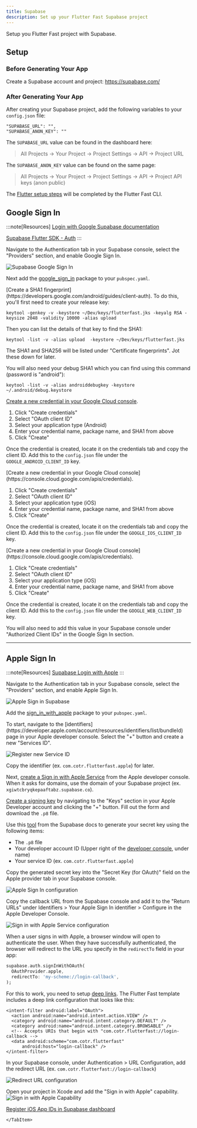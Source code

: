 ```yaml
---
title: Supabase
description: Set up your Flutter Fast Supabase project
---
```



Setup you Flutter Fast project with Supabase.

## Setup

### Before Generating Your App

Create a Supabase account and project: https://supabase.com/

### After Generating Your App

After creating your Supabase project, add the following variables to your `config.json` file:

```
"SUPABASE_URL": "",
"SUPABASE_ANON_KEY": ""
```

The `SUPABASE_URL` value can be found in the dashboard here:

> All Projects -> Your Project -> Project Settings -> API -> Project URL

The `SUPABASE_ANON_KEY` value can be found on the same page:

> All Projects -> Your Project -> Project Settings -> API -> Project API keys (anon public)

The [Flutter setup steps](https://supabase.com/docs/guides/getting-started/quickstarts/flutter) will be completed by the Flutter Fast CLI.

## Google Sign In

:::note[Resources]
[Login with Google Supabase documentation](https://supabase.com/docs/guides/auth/social-login/auth-google)

[Supabase Flutter SDK - Auth](https://supabase.com/docs/reference/dart/auth-signinwithoauth)
:::

Navigate to the Authentication tab in your Supabase console, select the "Providers" section, and enable Google Sign In.

![Supabase Google Sign In](./image-1.png)

Next add the [google_sign_in](https://pub.dev/packages/google_sign_in) package to your `pubspec.yaml`.

<Tabs>
 <TabItem label="Android">
[Create a SHA1 fingerprint](https://developers.google.com/android/guides/client-auth). To do this, you'll first need to create your release key:

```shell
keytool -genkey -v -keystore ~/Dev/keys/flutterfast.jks -keyalg RSA -keysize 2048 -validity 10000 -alias upload
```

Then you can list the details of that key to find the SHA1:

```shell
keytool -list -v -alias upload  -keystore ~/Dev/keys/flutterfast.jks
```

The SHA1 and SHA256 will be listed under "Certificate fingerprints". Jot these down for later.

You will also need your debug SHA1 which you can find using this command (password is "android"):

```shell
keytool -list -v -alias androiddebugkey -keystore ~/.android/debug.keystore
```

[Create a new credential in your Google Cloud console](https://console.cloud.google.com/apis/credentials).

1. Click "Create credentials"
2. Select "OAuth client ID"
3. Select your application type (Android)
4. Enter your credential name, package name, and SHA1 from above
5. Click "Create"

Once the credential is created, locate it on the credentials tab and copy the client ID. Add this to the `config.json` file under the `GOOGLE_ANDROID_CLIENT_ID` key.

 </TabItem>
 <TabItem label="iOS">
[Create a new credential in your Google Cloud console](https://console.cloud.google.com/apis/credentials).

1. Click "Create credentials"
2. Select "OAuth client ID"
3. Select your application type (iOS)
4. Enter your credential name, package name, and SHA1 from above
5. Click "Create"

Once the credential is created, locate it on the credentials tab and copy the client ID. Add this to the `config.json` file under the `GOOGLE_IOS_CLIENT_ID` key.

 </TabItem>
 <TabItem label="Web" >
[Create a new credential in your Google Cloud console](https://console.cloud.google.com/apis/credentials).

1. Click "Create credentials"
2. Select "OAuth client ID"
3. Select your application type (iOS)
4. Enter your credential name, package name, and SHA1 from above
5. Click "Create"

Once the credential is created, locate it on the credentials tab and copy the client ID. Add this to the `config.json` file under the `GOOGLE_WEB_CLIENT_ID` key.

You will also need to add this value in your Supabase console under "Authorized Client IDs" in the Google Sign In section.

 </TabItem>
 </Tabs>

---

## Apple Sign In

:::note[Resources]
[Supabase Login with Apple](https://supabase.com/docs/guides/auth/social-login/auth-apple?platform=flutter)
:::

Navigate to the Authentication tab in your Supabase console, select the "Providers" section, and enable Apple Sign In.

![Apple Sign in Supabase](./image-3.png)

Add the [sign_in_with_apple](https://pub.dev/packages/sign_in_with_apple) package to your `pubspec.yaml`.

<Tabs>
 <TabItem label="Android">
To start, navigate to the [identifiers](https://developer.apple.com/account/resources/identifiers/list/bundleId) page in your Apple developer console. Select the "+" button and create a new "Services ID".

![Register new Service ID](./image-4.png)

Copy the identifier (ex. `com.cotr.flutterfast.apple`) for later.

Next, [create a Sign in with Apple Service](https://developer.apple.com/account/resources/services/list) from the Apple developer console. When it asks for domains, use the domain of your Supabase project (ex. `xgiwtcbryqkepaaftabz.supabase.co`).

[Create a signing key](https://developer.apple.com/account/resources/authkeys/list) by navigating to the "Keys" section in your Apple Developer account and clicking the "+" button. Fill out the form and download the `.p8` file. 

Use this [tool](https://supabase.com/docs/guides/auth/social-login/auth-apple?platform=web) from the Supabase docs to generate your secret key using the following items:
- The `.p8` file
- Your developer account ID (Upper right of the [developer console](https://developer.apple.com/account/resources/identifiers), under name)
- Your service ID (ex. `com.cotr.flutterfast.apple`)

Copy the generated secret key into the "Secret Key (for OAuth)" field on the Apple provider tab in your Supabase console.

![Apple Sign In configuration](./image-5.png)

Copy the callback URL from the Supabase console and add it to the "Return URLs" under Identifiers > Your Apple Sign In identifier > Configure in the Apple Developer Console.

![Sign in with Apple Service configuration](./image-6.png)

When a user signs in with Apple, a browser window will open to authenticate the user. When they have successfully authenticated, the browser will redirect to the URL you specify in the `redirectTo` field in your app:
```dart
supabase.auth.signInWithOAuth(
  OAuthProvider.apple,
  redirectTo: 'my-scheme://login-callback',
);
```

For this to work, you need to setup [deep links](https://supabase.com/docs/guides/auth/native-mobile-deep-linking?platform=flutter). The Flutter Fast template includes a deep link configuration that looks like this:
```
<intent-filter android:label="OAuth">
  <action android:name="android.intent.action.VIEW" />
  <category android:name="android.intent.category.DEFAULT" />
  <category android:name="android.intent.category.BROWSABLE" />
  <!-- Accepts URIs that begin with "com.cotr.flutterfast://login-callback -->
  <data android:scheme="com.cotr.flutterfast"
      android:host="login-callback" />
</intent-filter>
```

In your Supabase console, under Authentication > URL Configuration, add the redirect URL (ex. `com.cotr.flutterfast://login-callback`)

![Redirect URL configuration](./image-7.png)

  </TabItem>
 <TabItem label="iOS">


Open your project in Xcode and add the "Sign in with Apple" capability.
![Sign in with Apple Capability](./image-2.png)

[Register iOS App IDs in Supabase dashboard](https://supabase.com/dashboard/project/_/auth/providers)


</TabItem>
    <TabItem label="Web">
    
    </TabItem>

</Tabs>
